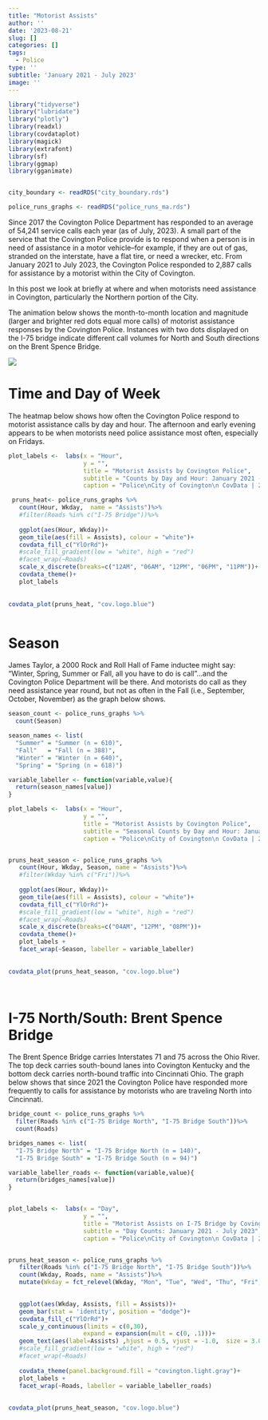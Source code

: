 ```yaml
---
title: "Motorist Assists"
author: ''
date: '2023-08-21'
slug: []
categories: []
tags:
  - Police
type: ''
subtitle: 'January 2021 - July 2023'
image: ''
---
```





```r

library("tidyverse")
library("lubridate")
library("plotly")
library(readxl)
library(covdataplot)
library(magick)
library(extrafont)
library(sf)
library(ggmap)
library(gganimate)


city_boundary <- readRDS("city_boundary.rds")

police_runs_graphs <- readRDS("police_runs_ma.rds")

```


Since 2017 the Covington Police Department has responded to an average of 54,241 service calls each year (as of July, 2023).  A small part of the service that the Covington Police provide is to respond when a person is in need of assistance in a motor vehicle--for example, if they are out of gas, stranded on the interstate, have a flat tire, or need a wrecker, etc.  From January 2021 to July 2023, the Covington Police responded to 2,887 calls for assistance by a motorist within the City of Covington.

In this post we look at briefly at where and when motorists need assistance in Covington, particularly the Northern portion of the City.  

The animation below shows the month-to-month location and magnitude (larger and brighter red dots equal more calls) of motorist assistance responses by the Covington Police. Instances with two dots displayed on the I-75 bridge indicate different call volumes for North and South directions on the Brent Spence Bridge. 

![](motorist_assists.gif)

# Time and Day of Week

The heatmap below shows how often the Covington Police respond to motorist assistance calls by day and hour.  The afternoon and early evening appears to be when motorists need police assistance most often, especially on Fridays.


```r

plot_labels <-  labs(x = "Hour", 
                     y = "", 
                     title = "Motorist Assists by Covington Police",
                     subtitle = "Counts by Day and Hour: January 2021 - July 2023",
                     caption = "Police\nCity of Covington\n CovData | 2023")

 pruns_heat<- police_runs_graphs %>%
   count(Hour, Wkday,  name = "Assists")%>%
   #filter(Roads %in% c("I-75 Bridge"))%>%
   
   ggplot(aes(Hour, Wkday))+
   geom_tile(aes(fill = Assists), colour = "white")+
   covdata_fill_c("YlOrRd")+
   #scale_fill_gradient(low = "white", high = "red")
   #facet_wrap(~Roads)
   scale_x_discrete(breaks=c("12AM", "06AM", "12PM", "06PM", "11PM"))+
   covdata_theme()+
   plot_labels 
 
 
covdata_plot(pruns_heat, "cov.logo.blue")



```

# Season

James Taylor, a 2000 Rock and Roll Hall of Fame inductee might say: "Winter, Spring, Summer or Fall, all you have to do is call"...and the Covington Police Department will be there.  And motorists do call as they need assistance year round, but not as often in the Fall (i.e., September, October, November) as the graph below shows.

```r

season_count <- police_runs_graphs %>%
  count(Season)

season_names <- list(
  "Summer" = "Summer (n = 610)",
  "Fall"   = "Fall (n = 388)",
  "Winter" = "Winter (n = 640)",
  "Spring" = "Spring (n = 618)")

variable_labeller <- function(variable,value){
  return(season_names[value])
}

plot_labels <-  labs(x = "Hour", 
                     y = "", 
                     title = "Motorist Assists by Covington Police",
                     subtitle = "Seasonal Counts by Day and Hour: January 2021 - July 2023",
                     caption = "Police\nCity of Covington\n CovData | 2023")


pruns_heat_season <- police_runs_graphs %>%
   count(Hour, Wkday, Season, name = "Assists")%>%
   #filter(Wkday %in% c("Fri"))%>%
   
   ggplot(aes(Hour, Wkday))+
   geom_tile(aes(fill = Assists), colour = "white")+
   covdata_fill_c("YlOrRd")+
   #scale_fill_gradient(low = "white", high = "red")
   #facet_wrap(~Roads)
   scale_x_discrete(breaks=c("04AM", "12PM", "08PM"))+
   covdata_theme()+
   plot_labels +
   facet_wrap(~Season, labeller = variable_labeller)
 
 
covdata_plot(pruns_heat_season, "cov.logo.blue")
 



```

# I-75 North/South: Brent Spence Bridge

The Brent Spence Bridge carries Interstates 71 and 75 across the Ohio River.  The top deck carries south-bound lanes into Covington Kentucky and the bottom deck carries north-bound traffic into Cincinnati Ohio.  The graph below shows that since 2021 the Covington Police have responded more frequently to calls for assistance by motorists who are traveling North into Cincinnati.


```r

bridge_count <- police_runs_graphs %>%
  filter(Roads %in% c("I-75 Bridge North", "I-75 Bridge South"))%>%
  count(Roads)

bridges_names <- list(
  "I-75 Bridge North" = "I-75 Bridge North (n = 140)",
  "I-75 Bridge South" = "I-75 Bridge South (n = 94)")

variable_labeller_roads <- function(variable,value){
  return(bridges_names[value])
}


plot_labels <-  labs(x = "Day", 
                     y = "", 
                     title = "Motorist Assists on I-75 Bridge by Covington Police",
                     subtitle = "Day Counts: January 2021 - July 2023",
                     caption = "Police\nCity of Covington\n CovData | 2023")


pruns_heat_season <- police_runs_graphs %>%
   filter(Roads %in% c("I-75 Bridge North", "I-75 Bridge South"))%>%
   count(Wkday, Roads, name = "Assists")%>%
   mutate(Wkday = fct_relevel(Wkday, "Mon", "Tue", "Wed", "Thu", "Fri", "Sat", "Sun"))%>%
   

   ggplot(aes(Wkday, Assists, fill = Assists))+
   geom_bar(stat = 'identity', position = "dodge")+
   covdata_fill_c("YlOrRd")+
   scale_y_continuous(limits = c(0,30),
                     expand = expansion(mult = c(0, .1)))+
   geom_text(aes(label=Assists) ,hjust = 0.5, vjust = -1.0,  size = 3.0)+
   #scale_fill_gradient(low = "white", high = "red")
   #facet_wrap(~Roads)
   
   covdata_theme(panel.background.fill = "covington.light.gray")+
   plot_labels +
   facet_wrap(~Roads, labeller = variable_labeller_roads)
 
 
covdata_plot(pruns_heat_season, "cov.logo.blue")
 



```






